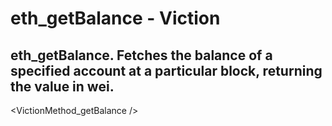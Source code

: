 # eth_getBalance - Viction

## eth_getBalance. Fetches the balance of a specified account at a particular block, returning the value in wei.


<VictionMethod_getBalance />
